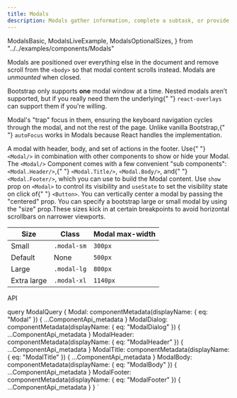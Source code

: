 ```yaml
---
title: Modals
description: Modals gather information, complete a subtask, or provide additional information without losing the context of an underlying page.
---
```


  ModalsBasic,
  ModalsLiveExample,
  ModalsOptionalSizes,
} from "../../examples/components/Modals"

<Overview guidelink="https://modus.trimble.com/components/modals/">
  <p>
    Modals are positioned over everything else in the document and remove scroll
    from the <code>&lt;body&gt;</code> so that modal content scrolls instead.
    Modals are <em>unmounted</em> when closed.
  </p>
  <p>
    Bootstrap only supports <strong>one</strong> modal window at a time. Nested
    modals aren’t supported, but if you really need them the underlying{" "}
    <code>react-overlays</code> can support them if you're willing.
  </p>
  <p>
    Modal's "trap" focus in them, ensuring the keyboard navigation cycles
    through the modal, and not the rest of the page. Unlike vanilla Bootstrap,{" "}
    <code>autoFocus</code> works in Modals because React handles the
    implementation.
  </p>
</Overview>

<CodeBlock title="Basic Modal" code={ModalsBasic}>
  A modal with header, body, and set of actions in the footer. Use{" "}
  <code>&lt;Modal/&gt;</code> in combination with other components to show or
  hide your Modal. The <code>&lt;Modal/&gt;</code> Component comes with a few
  convenient "sub components": <code>&lt;Modal.Header/&gt;</code>,{" "}
  <code>&lt;Modal.Title/&gt;</code>, <code>&lt;Modal.Body/&gt;</code>, and{" "}
  <code>&lt;Modal.Footer/&gt;</code>, which you can use to build the Modal
  content.
</CodeBlock>

<CodeBlock title="Live Example" noInline={true} code={ModalsLiveExample}>
  Use <code>show</code> prop on <code>&lt;Modal&gt;</code> to control its
  visibility and <code>useState</code> to set the visibility state on click of{" "}
  <code>&lt;Button&gt;</code>. You can vertically center a modal by passing the
  "centered" prop.
</CodeBlock>

<CodeBlock title="Optional Sizes" noInline={true} code={ModalsOptionalSizes}>
  You can specify a bootstrap large or small modal by using the "size"
  prop.These sizes kick in at certain breakpoints to avoid horizontal scrollbars
  on narrower viewports.
  <table className="table bg-striped bg-white border">
    <thead>
      <tr>
        <th>Size</th>
        <th>Class</th>
        <th>Modal max-width</th>
      </tr>
    </thead>
    <tbody>
      <tr>
        <td>Small</td>
        <td>
          <code>.modal-sm</code>
        </td>
        <td>
          <code>300px</code>
        </td>
      </tr>
      <tr>
        <td>Default</td>
        <td className="text-muted">None</td>
        <td>
          <code>500px</code>
        </td>
      </tr>
      <tr>
        <td>Large</td>
        <td>
          <code>.modal-lg</code>
        </td>
        <td>
          <code>800px</code>
        </td>
      </tr>
      <tr>
        <td>Extra large</td>
        <td>
          <code>.modal-xl</code>
        </td>
        <td>
          <code>1140px</code>
        </td>
      </tr>
    </tbody>
  </table>
</CodeBlock>

<LinkedHeading h="2" className="h1" id="modals-api">
  API
</LinkedHeading>
<ComponentApi metadata={props.data.Modal} />
<ComponentApi metadata={props.data.ModalDialog} />
<ComponentApi metadata={props.data.ModalHeader} />
<ComponentApi metadata={props.data.ModalTitle} />
<ComponentApi metadata={props.data.ModalBody} />
<ComponentApi metadata={props.data.ModalFooter} />

  query ModalQuery {
    Modal: componentMetadata(displayName: { eq: "Modal" }) {
      ...ComponentApi_metadata
    }
    ModalDialog: componentMetadata(displayName: { eq: "ModalDialog" }) {
      ...ComponentApi_metadata
    }
    ModalHeader: componentMetadata(displayName: { eq: "ModalHeader" }) {
      ...ComponentApi_metadata
    }
    ModalTitle: componentMetadata(displayName: { eq: "ModalTitle" }) {
      ...ComponentApi_metadata
    }
    ModalBody: componentMetadata(displayName: { eq: "ModalBody" }) {
      ...ComponentApi_metadata
    }
    ModalFooter: componentMetadata(displayName: { eq: "ModalFooter" }) {
      ...ComponentApi_metadata
    }
  }
`
